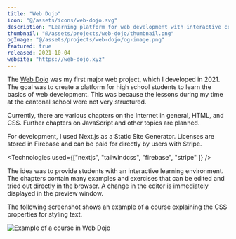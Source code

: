 ```yaml
---
title: "Web Dojo"
icon: "@/assets/icons/web-dojo.svg"
description: "Learning platform for web development with interactive courses"
thumbnail: "@/assets/projects/web-dojo/thumbnail.png"
ogImage: "@/assets/projects/web-dojo/og-image.png"
featured: true
released: 2021-10-04
website: "https://web-dojo.xyz"
---
```


The [Web Dojo](https://web-dojo.xyz) was my first major web project, which I developed in 2021. The goal was to create a platform for high school students to learn the basics of web development. This was because the lessons during my time at the cantonal school were not very structured.

Currently, there are various chapters on the Internet in general, HTML, and CSS. Further chapters on JavaScript and other topics are planned.

For development, I used Next.js as a Static Site Generator. Licenses are stored in Firebase and can be paid for directly by users with Stripe.

<Technologies used={["nextjs", "tailwindcss", "firebase", "stripe" ]} />

The idea was to provide students with an interactive learning environment. The chapters contain many examples and exercises that can be edited and tried out directly in the browser. A change in the editor is immediately displayed in the preview window.

The following screenshot shows an example of a course explaining the CSS properties for styling text.

![Example of a course in Web Dojo](@/assets/projects/web-dojo/webdojo-editor.png)
